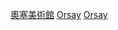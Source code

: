 {{Commons cat|Paintings in Musée d'Orsay}}

[[Category:奧塞美術館|]]
[[Category:法國各博物館藏品|Orsay]]
[[Category:按收藏處分類的畫作|Orsay]]